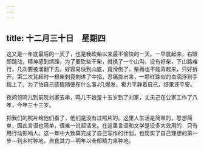 ```yaml
---
---
---
```

title: 十二月三十日　星期四
---




这又是一年底最后的一天了，也是我砍柴以来最不愉快的一天。一早晨起来，右眼即跳动，精神感到烦躁，为了要砍些干柴，就换了一个山沟，没有好柴，下山路难行，几次要被溜翻下去，好容易快到山底，竟滑倒了，柴再也不能背起来，只好拆开。第二次背起时一根柴刺竟刺进了中指，忍痛拔出来，一颗红珠似的血滴浮到手指上了。为了怕自己感情随便在什么事J几爆发，极力平静着自己，结果还平安。

夜间领鸣儿到前院刘家去串，鸣儿干娘是十五岁到了刘家，丈夫己在公家工作了八年，今年三十三岁。

把我们的照片给他们看了，他们是没有过照片的。这里人生活是简单的，思想简单，因此言语也简单，很难一说起话来。在这里言语和文学是没多大效用的．只有用行动影响人。这一年中大致算完成了自己写作的计划，也现实了自己理想的第一步―到乡村种地，自食其力―明年以全部精力来种地。